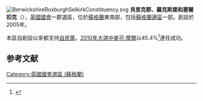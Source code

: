 [[File:BerwickshireRoxburghSelkirkConstituency.svg|right]]
'''貝里克郡、羅克斯堡和塞爾扣克'''（{{lang-en|Berwickshire, Roxburgh and Selkirk}}），[[英國|英國]][[英國國會|國會]]一郡選區，位於[[蘇格蘭|蘇格蘭]]東南部，包括[[蘇格蘭邊區|蘇格蘭邊區]]一部。創設於2005年。

本區自創設以來都支持[[自由民主黨_(英國)|自民黨]]。[[2010年英國大選|2010年大選中]][[麥可·摩爾_(英國政治家)|麥可·摩爾]]以45.4%<ref name="">{{cite news
|publisher=[[英國廣播公司|英國廣播公司]]
|date=2010年5月7日
|title=Election 2010/Constituency/Berwickshire, Roxburgh and Selkirk
|url=http://news.bbc.co.uk/2/shared/election2010/results/constituency/808.stm
|accessdate=2010年5月11日
|archive-date=2017年8月23日
|archive-url=https://web.archive.org/web/20170823082219/http://news.bbc.co.uk/1/shared/election2010/results/constituency/808.stm
|dead-url=no
}}</ref>連任成功。

==参考文献==
<div class="references-small">
<references></references>
</div>

{{DEFAULTSORT:Berwickshire, Roxburgh and Selkirk (UK Parliament constituency)}}
{{英國國會選區 (蘇格蘭)}}
[[Category:英國國會選區_(蘇格蘭)|Category:英國國會選區 (蘇格蘭)]]